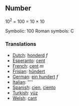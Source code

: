 ==Number==

10<sup>2</sup> = 100 = 10 &times; 10

Symbolic: 100
Roman symbols: C

===Translations===

*[[Dutch]]: [[honderd]] ''f''
*[[Esperanto]]: [[cent]]
*[[French]]: [[cent]] ''m''
*[[Frisian]]: [[hûndert]]
*[[German]]: [[ein hundert]] ''f''
*[[Italian]]: [[]] ''''
*[[Spanish]]: [[cien]], [[ciento]]
*[[Turkish]]: [[yüz]]
*[[Welsh]]: [[cant]]